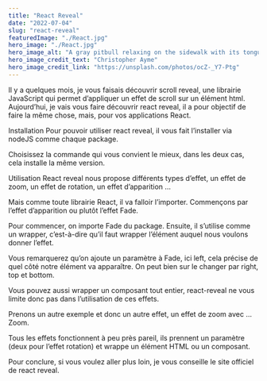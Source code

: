 ```yaml
---
title: "React Reveal"
date: "2022-07-04"
slug: "react-reveal"
featuredImage: "./React.jpg"
hero_image: "./React.jpg"
hero_image_alt: "A gray pitbull relaxing on the sidewalk with its tongue hanging out"
hero_image_credit_text: "Christopher Ayme"
hero_image_credit_link: "https://unsplash.com/photos/ocZ-_Y7-Ptg"
---
```


Il y a quelques mois, je vous faisais découvrir scroll reveal, une librairie JavaScript qui permet d’appliquer un effet de scroll sur un élément html. Aujourd’hui, je vais vous faire découvrir react reveal, il a pour objectif de faire la même chose, mais, pour vos applications React.

Installation
Pour pouvoir utiliser react reveal, il vous fait l’installer via nodeJS comme chaque package.


Choisissez la commande qui vous convient le mieux, dans les deux cas, cela installe la même version.

Utilisation
React reveal nous propose différents types d’effet, un effet de zoom, un effet de rotation, un effet d’apparition …

Mais comme toute librairie React, il va falloir l’importer. Commençons par l’effet d’apparition ou plutôt l’effet Fade.


Pour commencer, on importe Fade du package. Ensuite, il s’utilise comme un wrapper, c’est-à-dire qu’il faut wrapper l’élément auquel nous voulons donner l’effet.

Vous remarquerez qu’on ajoute un paramètre à Fade, ici left, cela précise de quel côté notre élément va apparaître. On peut bien sur le changer par right, top et bottom.

Vous pouvez aussi wrapper un composant tout entier, react-reveal ne vous limite donc pas dans l’utilisation de ces effets.

Prenons un autre exemple et donc un autre effet, un effet de zoom avec … Zoom.


Tous les effets fonctionnent à peu près pareil, ils prennent un paramètre (deux pour l’effet rotation) et wrappe un élément HTML ou un composant.

Pour conclure, si vous voulez aller plus loin, je vous conseille le site officiel de react reveal.

